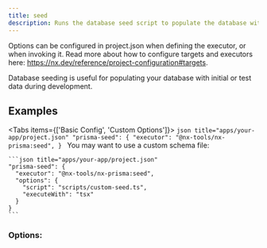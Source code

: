 ```yaml
---
title: seed
description: Runs the database seed script to populate the database with initial data.
---
```


Options can be configured in project.json when defining the executor, or when invoking it. Read more about how to configure targets and executors here: https://nx.dev/reference/project-configuration#targets.

<Callout title="Info" type="info">
  Database seeding is useful for populating your database with initial or test data during development.
</Callout>

## Examples

<Tabs items={['Basic Config', 'Custom Options']}>
  <Tab value="Basic Config">
    ```json title="apps/your-app/project.json"
    "prisma-seed": {
      "executor": "@nx-tools/nx-prisma:seed",
    }
    ```
  </Tab>
  <Tab value="Custom Options">
    You may want to use a custom schema file:

    ```json title="apps/your-app/project.json"
    "prisma-seed": {
      "executor": "@nx-tools/nx-prisma:seed",
      "options": {
        "script": "scripts/custom-seed.ts",
        "executeWith": "tsx"
      }
    }
    ```
  </Tab>
</Tabs>

### Options:

<AutoTypeTable path="../../plugins/nx-prisma/src/executors/seed/schema.d.ts" name="SeedExecutorSchema" />
